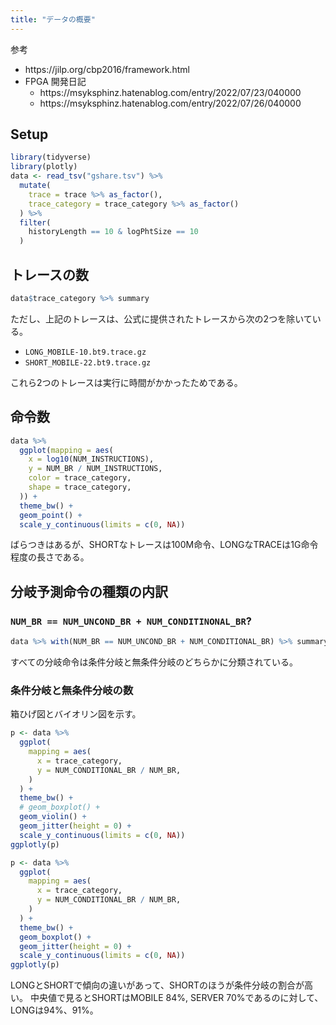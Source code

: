 ```yaml
---
title: "データの概要"
---
```


参考

* https://jilp.org/cbp2016/framework.html
* FPGA 開発日記
  * https://msyksphinz.hatenablog.com/entry/2022/07/23/040000
  * https://msyksphinz.hatenablog.com/entry/2022/07/26/040000

## Setup

```r
library(tidyverse)
library(plotly)
data <- read_tsv("gshare.tsv") %>%
  mutate(
    trace = trace %>% as_factor(),
    trace_category = trace_category %>% as_factor()
  ) %>%
  filter(
    historyLength == 10 & logPhtSize == 10
  )
```

## トレースの数

```r
data$trace_category %>% summary
```

ただし、上記のトレースは、公式に提供されたトレースから次の2つを除いている。

* `LONG_MOBILE-10.bt9.trace.gz`
* `SHORT_MOBILE-22.bt9.trace.gz`

これら2つのトレースは実行に時間がかかったためである。

## 命令数

```r
data %>%
  ggplot(mapping = aes(
    x = log10(NUM_INSTRUCTIONS),
    y = NUM_BR / NUM_INSTRUCTIONS,
    color = trace_category,
    shape = trace_category,
  )) +
  theme_bw() +
  geom_point() +
  scale_y_continuous(limits = c(0, NA))
```

ばらつきはあるが、SHORTなトレースは100M命令、LONGなTRACEは1G命令程度の長さである。


## 分岐予測命令の種類の内訳

### `NUM_BR == NUM_UNCOND_BR + NUM_CONDITINONAL_BR`?

```r
data %>% with(NUM_BR == NUM_UNCOND_BR + NUM_CONDITIONAL_BR) %>% summary
```

すべての分岐命令は条件分岐と無条件分岐のどちらかに分類されている。

### 条件分岐と無条件分岐の数

箱ひげ図とバイオリン図を示す。

```r
p <- data %>%
  ggplot(
    mapping = aes(
      x = trace_category,
      y = NUM_CONDITIONAL_BR / NUM_BR,
    )
  ) +
  theme_bw() +
  # geom_boxplot() +
  geom_violin() +
  geom_jitter(height = 0) +
  scale_y_continuous(limits = c(0, NA))
ggplotly(p)

p <- data %>%
  ggplot(
    mapping = aes(
      x = trace_category,
      y = NUM_CONDITIONAL_BR / NUM_BR,
    )
  ) +
  theme_bw() +
  geom_boxplot() +
  geom_jitter(height = 0) +
  scale_y_continuous(limits = c(0, NA))
ggplotly(p)
```

LONGとSHORTで傾向の違いがあって、SHORTのほうが条件分岐の割合が高い。
中央値で見るとSHORTはMOBILE 84%, SERVER 70%であるのに対して、LONGは94%、91%。


